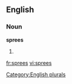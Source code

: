 ==English==

===Noun===
'''sprees'''

# {{plural of|[[spree]]}}

[[Category:English plurals]]

[[fr:sprees]]
[[vi:sprees]]